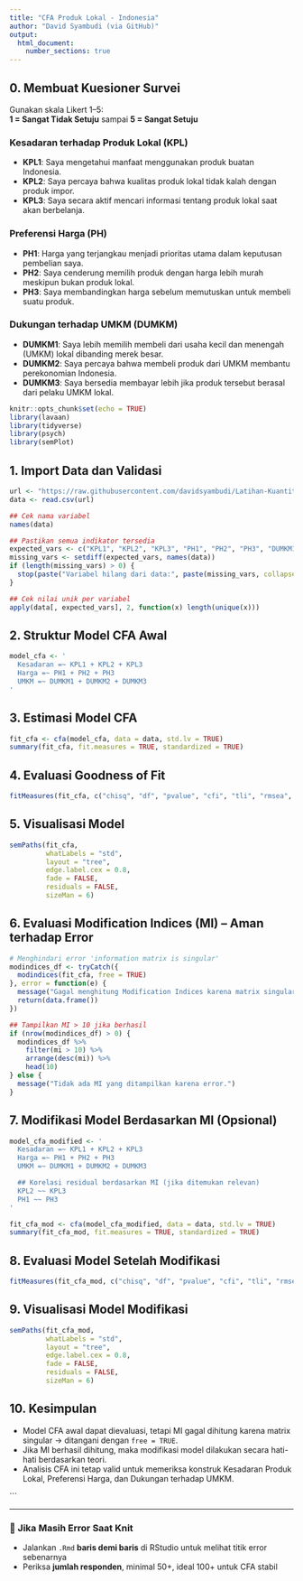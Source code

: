 ```yaml
---
title: "CFA Produk Lokal - Indonesia"
author: "David Syambudi (via GitHub)"
output: 
  html_document:
    number_sections: true
---
```


## 0. Membuat Kuesioner Survei

Gunakan skala Likert 1–5:  
**1 = Sangat Tidak Setuju** sampai **5 = Sangat Setuju**

### Kesadaran terhadap Produk Lokal (KPL)
- **KPL1**: Saya mengetahui manfaat menggunakan produk buatan Indonesia.  
- **KPL2**: Saya percaya bahwa kualitas produk lokal tidak kalah dengan produk impor.  
- **KPL3**: Saya secara aktif mencari informasi tentang produk lokal saat akan berbelanja.

### Preferensi Harga (PH)
- **PH1**: Harga yang terjangkau menjadi prioritas utama dalam keputusan pembelian saya.  
- **PH2**: Saya cenderung memilih produk dengan harga lebih murah meskipun bukan produk lokal.  
- **PH3**: Saya membandingkan harga sebelum memutuskan untuk membeli suatu produk.

### Dukungan terhadap UMKM (DUMKM)
- **DUMKM1**: Saya lebih memilih membeli dari usaha kecil dan menengah (UMKM) lokal dibanding merek besar.  
- **DUMKM2**: Saya percaya bahwa membeli produk dari UMKM membantu perekonomian Indonesia.  
- **DUMKM3**: Saya bersedia membayar lebih jika produk tersebut berasal dari pelaku UMKM lokal.

```r
knitr::opts_chunk$set(echo = TRUE)
library(lavaan)
library(tidyverse)
library(psych)
library(semPlot)
```

## 1. Import Data dan Validasi

```r
url <- "https://raw.githubusercontent.com/davidsyambudi/Latihan-Kuantitatif/7f19b90036bf567c508c582a80ae5d3343a0d8af/Data_Dummy_Survei_CFA_Produk_Lokal.csv"
data <- read.csv(url)

## Cek nama variabel
names(data)

## Pastikan semua indikator tersedia
expected_vars <- c("KPL1", "KPL2", "KPL3", "PH1", "PH2", "PH3", "DUMKM1", "DUMKM2", "DUMKM3")
missing_vars <- setdiff(expected_vars, names(data))
if (length(missing_vars) > 0) {
  stop(paste("Variabel hilang dari data:", paste(missing_vars, collapse = ", ")))
}

## Cek nilai unik per variabel
apply(data[, expected_vars], 2, function(x) length(unique(x)))
```

## 2. Struktur Model CFA Awal

```r
model_cfa <- '
  Kesadaran =~ KPL1 + KPL2 + KPL3
  Harga =~ PH1 + PH2 + PH3
  UMKM =~ DUMKM1 + DUMKM2 + DUMKM3
'
```

## 3. Estimasi Model CFA

```r
fit_cfa <- cfa(model_cfa, data = data, std.lv = TRUE)
summary(fit_cfa, fit.measures = TRUE, standardized = TRUE)
```

## 4. Evaluasi Goodness of Fit

```r
fitMeasures(fit_cfa, c("chisq", "df", "pvalue", "cfi", "tli", "rmsea", "srmr"))
```

## 5. Visualisasi Model

```r
semPaths(fit_cfa,
         whatLabels = "std",
         layout = "tree",
         edge.label.cex = 0.8,
         fade = FALSE,
         residuals = FALSE,
         sizeMan = 6)
```

## 6. Evaluasi Modification Indices (MI) – Aman terhadap Error

```r
# Menghindari error 'information matrix is singular'
modindices_df <- tryCatch({
  modindices(fit_cfa, free = TRUE)
}, error = function(e) {
  message("Gagal menghitung Modification Indices karena matrix singular.")
  return(data.frame())
})

## Tampilkan MI > 10 jika berhasil
if (nrow(modindices_df) > 0) {
  modindices_df %>%
    filter(mi > 10) %>%
    arrange(desc(mi)) %>%
    head(10)
} else {
  message("Tidak ada MI yang ditampilkan karena error.")
}
```

## 7. Modifikasi Model Berdasarkan MI (Opsional)

```r
model_cfa_modified <- '
  Kesadaran =~ KPL1 + KPL2 + KPL3
  Harga =~ PH1 + PH2 + PH3
  UMKM =~ DUMKM1 + DUMKM2 + DUMKM3

  ## Korelasi residual berdasarkan MI (jika ditemukan relevan)
  KPL2 ~~ KPL3
  PH1 ~~ PH3
'

fit_cfa_mod <- cfa(model_cfa_modified, data = data, std.lv = TRUE)
summary(fit_cfa_mod, fit.measures = TRUE, standardized = TRUE)
```

## 8. Evaluasi Model Setelah Modifikasi

```r
fitMeasures(fit_cfa_mod, c("chisq", "df", "pvalue", "cfi", "tli", "rmsea", "srmr"))
```

## 9. Visualisasi Model Modifikasi

```r
semPaths(fit_cfa_mod,
         whatLabels = "std",
         layout = "tree",
         edge.label.cex = 0.8,
         fade = FALSE,
         residuals = FALSE,
         sizeMan = 6)
```

## 10. Kesimpulan

* Model CFA awal dapat dievaluasi, tetapi MI gagal dihitung karena matrix singular → ditangani dengan `free = TRUE`.
* Jika MI berhasil dihitung, maka modifikasi model dilakukan secara hati-hati berdasarkan teori.
* Analisis CFA ini tetap valid untuk memeriksa konstruk Kesadaran Produk Lokal, Preferensi Harga, dan Dukungan terhadap UMKM.

```

---

### 🔄 Jika Masih Error Saat Knit

- Jalankan `.Rmd` **baris demi baris** di RStudio untuk melihat titik error sebenarnya
- Periksa **jumlah responden**, minimal 50+, ideal 100+ untuk CFA stabil

